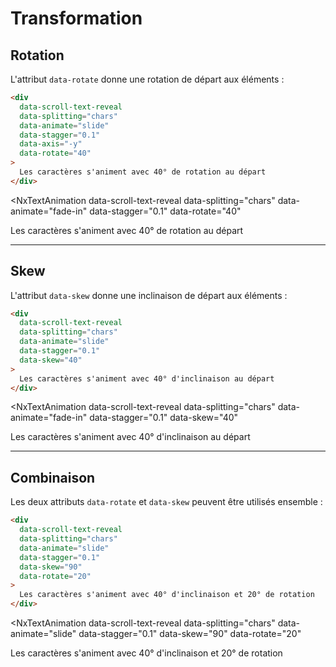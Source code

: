 # Transformation


## Rotation

L'attribut `data-rotate` donne une rotation de départ aux éléments :

```html
<div 
  data-scroll-text-reveal 
  data-splitting="chars"
  data-animate="slide"
  data-stagger="0.1"
  data-axis="-y"
  data-rotate="40"
>
  Les caractères s'animent avec 40° de rotation au départ
</div>
```

<NxTextAnimation 
  data-scroll-text-reveal 
  data-splitting="chars"
  data-animate="fade-in"
  data-stagger="0.1"
  data-rotate="40"
>
  Les caractères s'animent avec 40° de rotation au départ
</NxTextAnimation>

---

## Skew

L'attribut `data-skew` donne une inclinaison de départ aux éléments :

```html
<div 
  data-scroll-text-reveal 
  data-splitting="chars"
  data-animate="slide"
  data-stagger="0.1"
  data-skew="40"
>
  Les caractères s'animent avec 40° d'inclinaison au départ
</div>
```

<NxTextAnimation 
  data-scroll-text-reveal 
  data-splitting="chars"
  data-animate="fade-in"
  data-stagger="0.1"
  data-skew="40"
>
  Les caractères s'animent avec 40° d'inclinaison au départ
</NxTextAnimation>

---

## Combinaison

Les deux attributs `data-rotate` et `data-skew` peuvent être utilisés ensemble :

```html
<div 
  data-scroll-text-reveal 
  data-splitting="chars"
  data-animate="slide"
  data-stagger="0.1"
  data-skew="90"
  data-rotate="20"
>
  Les caractères s'animent avec 40° d'inclinaison et 20° de rotation
</div>
```

<NxTextAnimation 
  data-scroll-text-reveal 
  data-splitting="chars"
  data-animate="slide"
  data-stagger="0.1"
  data-skew="90"
  data-rotate="20"
>
  Les caractères s'animent avec 40° d'inclinaison et 20° de rotation
</NxTextAnimation>